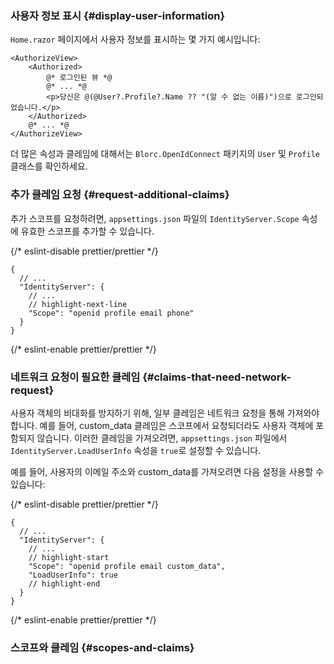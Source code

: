 
### 사용자 정보 표시 \{#display-user-information}

`Home.razor` 페이지에서 사용자 정보를 표시하는 몇 가지 예시입니다:

```cshtml
<AuthorizeView>
    <Authorized>
        @* 로그인된 뷰 *@
        @* ... *@
        <p>당신은 @(@User?.Profile?.Name ?? "(알 수 없는 이름)")으로 로그인되었습니다.</p>
    </Authorized>
    @* ... *@
</AuthorizeView>
```

더 많은 속성과 클레임에 대해서는 `Blorc.OpenIdConnect` 패키지의 `User` 및 `Profile` 클래스를 확인하세요.

### 추가 클레임 요청 \{#request-additional-claims}

<FindUserInfoMissing method="User" />

<ScopesAndClaimsIntroduction />

추가 스코프를 요청하려면, `appsettings.json` 파일의 `IdentityServer.Scope` 속성에 유효한 스코프를 추가할 수 있습니다.

{/* eslint-disable prettier/prettier */}
```json5
{
  // ...
  "IdentityServer": {
    // ...
    // highlight-next-line
    "Scope": "openid profile email phone"
  }
}
```
{/* eslint-enable prettier/prettier */}

### 네트워크 요청이 필요한 클레임 \{#claims-that-need-network-request}

사용자 객체의 비대화를 방지하기 위해, 일부 클레임은 네트워크 요청을 통해 가져와야 합니다. 예를 들어, custom_data 클레임은 스코프에서 요청되더라도 사용자 객체에 포함되지 않습니다. 이러한 클레임을 가져오려면, `appsettings.json` 파일에서 `IdentityServer.LoadUserInfo` 속성을 `true`로 설정할 수 있습니다.

예를 들어, 사용자의 이메일 주소와 custom_data를 가져오려면 다음 설정을 사용할 수 있습니다:

{/* eslint-disable prettier/prettier */}
```json5
{
  // ...
  "IdentityServer": {
    // ...
    // highlight-start
    "Scope": "openid profile email custom_data",
    "LoadUserInfo": true
    // highlight-end
  }
}
```
{/* eslint-enable prettier/prettier */}

### 스코프와 클레임 \{#scopes-and-claims}

<ScopesAndClaims />
